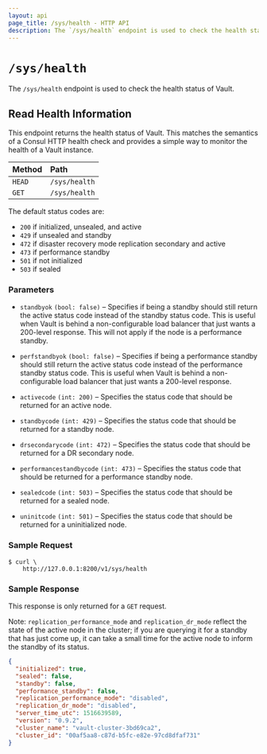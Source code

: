 ```yaml
---
layout: api
page_title: /sys/health - HTTP API
description: The `/sys/health` endpoint is used to check the health status of Vault.
---
```


# `/sys/health`

The `/sys/health` endpoint is used to check the health status of Vault.

## Read Health Information

This endpoint returns the health status of Vault. This matches the semantics of
a Consul HTTP health check and provides a simple way to monitor the health of a
Vault instance.

| Method | Path          |
| :----- | :------------ |
| `HEAD` | `/sys/health` |
| `GET`  | `/sys/health` |

The default status codes are:

- `200` if initialized, unsealed, and active
- `429` if unsealed and standby
- `472` if disaster recovery mode replication secondary and active
- `473` if performance standby
- `501` if not initialized
- `503` if sealed

### Parameters

- `standbyok` `(bool: false)` – Specifies if being a standby should still return
  the active status code instead of the standby status code. This is useful when
  Vault is behind a non-configurable load balancer that just wants a 200-level
  response. This will not apply if the node is a performance standby.

- `perfstandbyok` `(bool: false)` – Specifies if being a performance standby should
  still return the active status code instead of the performance standby status code.
  This is useful when Vault is behind a non-configurable load balancer that just wants
  a 200-level response.

- `activecode` `(int: 200)` – Specifies the status code that should be returned
  for an active node.

- `standbycode` `(int: 429)` – Specifies the status code that should be returned
  for a standby node.

- `drsecondarycode` `(int: 472)` – Specifies the status code that should be
  returned for a DR secondary node.

- `performancestandbycode` `(int: 473)` – Specifies the status code that should be
  returned for a performance standby node.

- `sealedcode` `(int: 503)` – Specifies the status code that should be returned
  for a sealed node.

- `uninitcode` `(int: 501)` – Specifies the status code that should be returned
  for a uninitialized node.

### Sample Request

```shell-session
$ curl \
    http://127.0.0.1:8200/v1/sys/health
```

### Sample Response

This response is only returned for a `GET` request.

Note: `replication_performance_mode` and `replication_dr_mode` reflect the state of
the active node in the cluster; if you are querying it for a standby that has
just come up, it can take a small time for the active node to inform the
standby of its status.

```json
{
  "initialized": true,
  "sealed": false,
  "standby": false,
  "performance_standby": false,
  "replication_performance_mode": "disabled",
  "replication_dr_mode": "disabled",
  "server_time_utc": 1516639589,
  "version": "0.9.2",
  "cluster_name": "vault-cluster-3bd69ca2",
  "cluster_id": "00af5aa8-c87d-b5fc-e82e-97cd8dfaf731"
}
```
